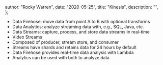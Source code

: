 
  author: "Rocky Warren",
  date: "2020-05-25",
  title: "Kinesis",
  description: "",
};


- Data Firehose: move data from point A to B with optional transforms
- Data Analytics: analyze streaming data with, e.g., SQL, Java, etc.
- Data Streams: capture, process, and store data streams in real-time
- Video Streams
- Composed of producer, stream store, and consumer
- Streams have shards and retains data for 24 hours by default
- Data Firehose provides real-time data analysis with Lambda
- Analytics can be used with both to analyze data
